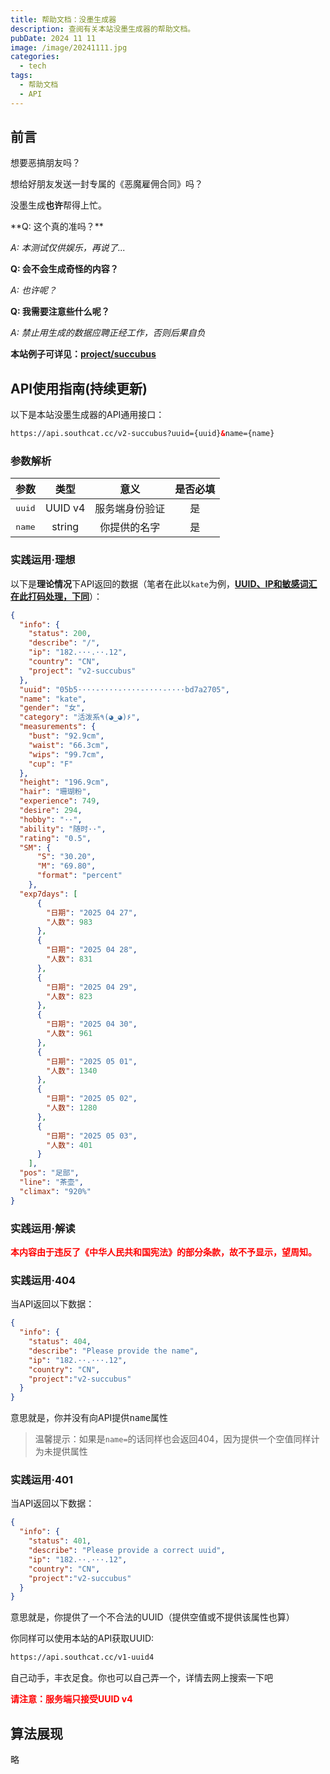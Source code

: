 ---
title: 帮助文档：没墨生成器
description: 查阅有关本站没墨生成器的帮助文档。
pubDate: 2024 11 11
image: /image/20241111.jpg
categories:
  - tech
tags:
  - 帮助文档
  - API
---

## 前言

想要恶搞朋友吗？

想给好朋友发送一封专属的《恶魔雇佣合同》吗？

没墨生成**也许**帮得上忙。

<BaseCard>
**Q: 这个真的准吗？**

*A: 本测试仅供娱乐，再说了...*

**Q: 会不会生成奇怪的内容？**

*A: 也许呢？*

**Q: 我需要注意些什么呢？**

*A: 禁止用生成的数据应聘正经工作，否则后果自负*

<strong>本站例子可详见：<a target="_blank" href="/project/succubus">project/succubus</a></strong>
</BaseCard>

## API使用指南(持续更新)

以下是本站没墨生成器的API通用接口：

```html
https://api.southcat.cc/v2-succubus?uuid={uuid}&name={name}
```
### 参数解析

|参数|类型|意义|是否必填|
|:--:|:--:|:--:|:--:|
|<Kbd>uuid</Kbd>|UUID v4|服务端身份验证|是|
|<Kbd>name</Kbd>|string|你提供的名字|是|

### 实践运用·理想

以下是**理论情况**下API返回的数据（笔者在此以`kate`为例，<u>**UUID、IP和敏感词汇在此打码处理，下同**</u>）：
```json
{
  "info": {
    "status": 200,
    "describe": "/",
    "ip": "182.···.··.12",
    "country": "CN",
    "project": "v2-succubus"
  },
  "uuid": "05b5····-····-····-····-····bd7a2705",
  "name": "kate",
  "gender": "女",
  "category": "活泼系٩(◕‿◕)۶",
  "measurements": {
    "bust": "92.9cm",
    "waist": "66.3cm",
    "wips": "99.7cm",
    "cup": "F"
  },
  "height": "196.9cm",
  "hair": "珊瑚粉",
  "experience": 749,
  "desire": 294,
  "hobby": "··",
  "ability": "随时··",
  "rating": "0.5",
  "SM": {
      "S": "30.20",
      "M": "69.80",
      "format": "percent"
    },
  "exp7days": [
      {
        "日期": "2025 04 27",
        "人数": 983
      },
      {
        "日期": "2025 04 28",
        "人数": 831
      },
      {
        "日期": "2025 04 29",
        "人数": 823
      },
      {
        "日期": "2025 04 30",
        "人数": 961
      },
      {
        "日期": "2025 05 01",
        "人数": 1340
      },
      {
        "日期": "2025 05 02",
        "人数": 1280
      },
      {
        "日期": "2025 05 03",
        "人数": 401
      }
    ],
  "pos": "足部",
  "line": "茶壶",
  "climax": "920%"
}
```

### 实践运用·解读

**<font color="red">本内容由于违反了《中华人民共和国宪法》的部分条款，故不予显示，望周知。</font>**

### 实践运用·404

当API返回以下数据：
```json
{
  "info": {
    "status": 404,
    "describe": "Please provide the name",
    "ip": "182.··.···.12",
    "country": "CN",
	"project":"v2-succubus"
  }
}
```
意思就是，你并没有向API提供<Kbd>name</Kbd>属性

> 温馨提示：如果是`name=`的话同样也会返回404，因为提供一个空值同样计为未提供属性

### 实践运用·401

当API返回以下数据：
```json
{
  "info": {
    "status": 401,
    "describe": "Please provide a correct uuid",
    "ip": "182.··.···.12",
    "country": "CN",
	"project":"v2-succubus"
  }
}
```
意思就是，你提供了一个不合法的UUID（提供空值或不提供该属性也算）

你同样可以使用本站的API获取UUID:

```html
https://api.southcat.cc/v1-uuid4
```

自己动手，丰衣足食。你也可以自己弄一个，详情去网上搜索一下吧

<strong><font color="red">请注意：服务端只接受UUID v4</font></strong>

## 算法展现

略

